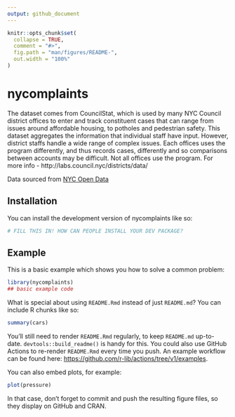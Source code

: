 ```yaml
---
output: github_document
---
```


<!-- README.md is generated from README.Rmd. Please edit that file -->

```r
knitr::opts_chunk$set(
  collapse = TRUE,
  comment = "#>",
  fig.path = "man/figures/README-",
  out.width = "100%"
)
```

# nycomplaints

<!-- badges: start -->
<!-- badges: end -->
The dataset comes from CouncilStat, which is used by many NYC Council district offices to enter and track constituent cases that can range from issues around affordable housing, to potholes and pedestrian safety. This dataset aggregates the information that individual staff have input. However, district staffs handle a wide range of complex issues. Each offices uses the program differently, and thus records cases, differently and so comparisons between accounts may be difficult. Not all offices use the program. For more info - http://labs.council.nyc/districts/data/

Data sourced from [NYC Open Data](https://data.cityofnewyork.us/City-Government/NYC-Council-Constituent-Services/9hzi-kbqb)

## Installation

You can install the development version of nycomplaints like so:

``` r
# FILL THIS IN! HOW CAN PEOPLE INSTALL YOUR DEV PACKAGE?
```

## Example

This is a basic example which shows you how to solve a common problem:

```r
library(nycomplaints)
## basic example code
```

What is special about using `README.Rmd` instead of just `README.md`? You can include R chunks like so:

```r
summary(cars)
```

You'll still need to render `README.Rmd` regularly, to keep `README.md` up-to-date. `devtools::build_readme()` is handy for this. You could also use GitHub Actions to re-render `README.Rmd` every time you push. An example workflow can be found here: <https://github.com/r-lib/actions/tree/v1/examples>.

You can also embed plots, for example:

```r
plot(pressure)
```

In that case, don't forget to commit and push the resulting figure files, so they display on GitHub and CRAN.
